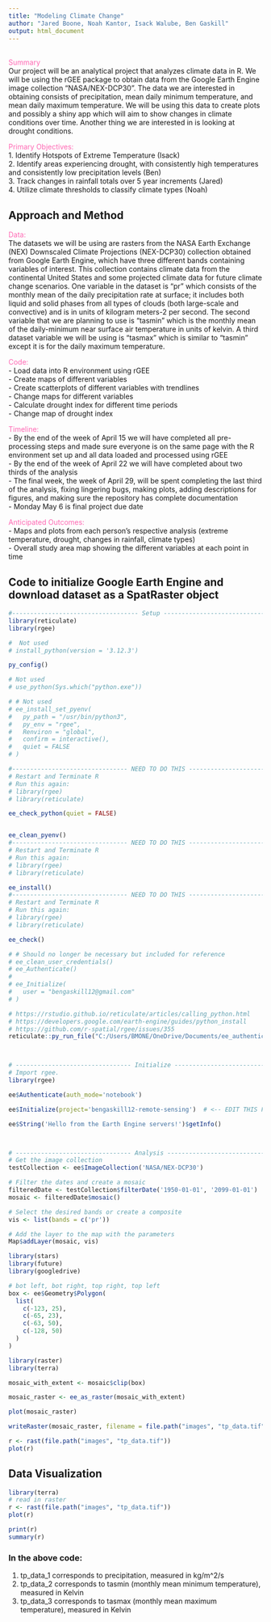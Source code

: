 ---
title: "Modeling Climate Change"
author: "Jared Boone, Noah Kantor, Isack Walube, Ben Gaskill"
output: html_document
---
<br/>
<span style="color: #FF69B4;">Summary</span> 
<br/>
Our project will be an analytical project that analyzes climate data in R. We will be using the rGEE package to obtain data from the Google Earth Engine image collection "NASA/NEX-DCP30". The data we are interested in obtaining consists of precipitation, mean daily minimum temperature, and mean daily maximum temperature. We will be using this data to create plots and possibly a shiny app which will aim to show changes in climate conditions over time. Another thing we are interested in is looking at drought conditions. 

<span style="color: #FF69B4;">Primary Objectives:</span> 
<br/>
1. Identify Hotspots of Extreme Temperature (Isack)  <br/>
2. Identify areas experiencing drought, with consistently high temperatures and consistently low precipitation levels (Ben) <br/>
3. Track changes in rainfall totals over 5 year increments (Jared) <br/>
4. Utilize climate thresholds to classify climate types (Noah) <br/>

## Approach and Method
<span style="color: #FF69B4;">Data:</span> 
<br/>
The datasets we will be using are rasters from the  NASA Earth Exchange (NEX) Downscaled Climate Projections (NEX-DCP30) collection obtained from Google Earth Engine, which have three different bands containing variables of interest. This collection contains climate data from the continental United States and some projected climate data for future climate change scenarios. One variable in the dataset is “pr” which consists of the monthly mean of the daily precipitation rate at surface; it includes both liquid and solid phases from all types of clouds (both large-scale and convective) and is in units of kilogram meters-2 per second. The second variable that we are planning to use is “tasmin” which is the monthly mean of the daily-minimum near surface air temperature in units of kelvin. A third dataset variable we will be using is “tasmax” which is similar to “tasmin” except it is for the daily maximum temperature.

<span style="color: #FF69B4;">Code:</span> 
<br/>
- Load data into R environment using rGEE <br/>
- Create maps of different variables <br/>
- Create scatterplots of different variables with trendlines <br/>
- Change  maps for different variables <br/>
- Calculate drought index for different time periods <br/>
- Change map of drought index <br/>

<span style="color: #FF69B4;">Timeline:</span> 
<br/>
- By the end of the week of April 15 we will have completed all pre-processing steps and made sure everyone is on the same page with the R environment set up and all data loaded and processed using rGEE <br/>
- By the end of the week of April 22 we will have completed about two thirds of the analysis <br/>
- The final week, the week of April 29, will be spent completing the last third of the analysis,  fixing lingering bugs, making plots, adding descriptions for figures, and making sure the repository has complete documentation <br/>
- Monday May 6 is final project due date <br/>

<span style="color: #FF69B4;">Anticipated Outcomes:</span> 
<br/>
- Maps and plots from each person's respective analysis (extreme temperature, drought, changes in rainfall, climate types) <br/>
- Overall study area map showing the different variables at each point in time <br/>

## Code to initialize Google Earth Engine and download dataset as a SpatRaster object
```{r, eval = FALSE}
#----------------------------------- Setup ------------------------------------#
library(reticulate)
library(rgee)

#  Not used
# install_python(version = '3.12.3')

py_config()

# Not used
# use_python(Sys.which("python.exe"))

# # Not used
# ee_install_set_pyenv(
#   py_path = "/usr/bin/python3",
#   py_env = "rgee",
#   Renviron = "global",
#   confirm = interactive(),
#   quiet = FALSE
# )

#-------------------------------- NEED TO DO THIS -----------------------------#
# Restart and Terminate R
# Run this again:
# library(rgee)
# library(reticulate)

ee_check_python(quiet = FALSE)


ee_clean_pyenv()
#-------------------------------- NEED TO DO THIS -----------------------------#
# Restart and Terminate R
# Run this again:
# library(rgee)
# library(reticulate)

ee_install()
#-------------------------------- NEED TO DO THIS -----------------------------#
# Restart and Terminate R
# Run this again:
# library(rgee)
# library(reticulate)

ee_check()

# # Should no longer be necessary but included for reference
# ee_clean_user_credentials()
# ee_Authenticate()
# 
# ee_Initialize(
#   user = "bengaskill12@gmail.com"
# )

# https://rstudio.github.io/reticulate/articles/calling_python.html
# https://developers.google.com/earth-engine/guides/python_install
# https://github.com/r-spatial/rgee/issues/355
reticulate::py_run_file("C:/Users/BMONE/OneDrive/Documents/ee_authentication.py")



# -------------------------------- Initialize ---------------------------------#
# Import rgee.
library(rgee)

ee$Authenticate(auth_mode='notebook')

ee$Initialize(project='bengaskill12-remote-sensing')  # <-- EDIT THIS FOR YOUR PROJECT

ee$String('Hello from the Earth Engine servers!')$getInfo()



# -------------------------------- Analysis -----------------------------------#
# Get the image collection
testCollection <- ee$ImageCollection('NASA/NEX-DCP30')

# Filter the dates and create a mosaic
filteredDate <- testCollection$filterDate('1950-01-01', '2099-01-01')
mosaic <- filteredDate$mosaic()

# Select the desired bands or create a composite
vis <- list(bands = c('pr'))

# Add the layer to the map with the parameters
Map$addLayer(mosaic, vis)

library(stars)
library(future)
library(googledrive)

# bot left, bot right, top right, top left
box <- ee$Geometry$Polygon(
  list(
    c(-123, 25),
    c(-65, 23),
    c(-63, 50),
    c(-128, 50)
  )
)

library(raster)
library(terra)

mosaic_with_extent <- mosaic$clip(box)

mosaic_raster <- ee_as_raster(mosaic_with_extent)

plot(mosaic_raster)

writeRaster(mosaic_raster, filename = file.path("images", "tp_data.tif"))

r <- rast(file.path("images", "tp_data.tif"))
plot(r)
```

## Data Visualization
```{r}
library(terra)
# read in raster
r <- rast(file.path("images", "tp_data.tif"))
plot(r)

print(r)
summary(r)
```
### In the above code:
1. tp_data_1 corresponds to precipitation, measured in kg/m^2/s <br/>
2. tp_data_2 corresponds to tasmin (monthly mean minimum temperature), measured in Kelvin <br/>
3. tp_data_3 corresponds to tasmax (monthly mean maximum temperature), measured in Kelvin <br/>